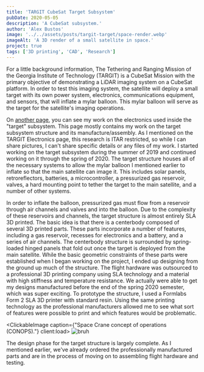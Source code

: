 ```yaml
---
title: 'TARGIT CubeSat Target Subsystem'
pubDate: 2020-05-05
description: 'A CubeSat subsystem.'
author: 'Alex Bustos'
image: '../../assets/posts/targit-target/space-render.webp'
imageAlt: 'A 3D render of a small satellite in space.'
project: true
tags: ['3D printing', 'CAD', 'Research']
---
```


For a little background information, The Tethering and Ranging Mission of the Georgia Institute of Technology (TARGIT) is a CubeSat Mission with the primary objective of demonstrating a LiDAR imaging system on a CubeSat platform. In order to test this imaging system, the satellite will deploy a small target with its own power system, electronics, communications equipment, and sensors, that will inflate a mylar balloon. This mylar balloon will serve as the target for the satellite's imaging operations.

On [another page](/posts/targit-electronics), you can see my work on the electronics used inside the "target" subsystem. This page mostly contains my work on the target subsystem structure and its manufacture/assembly. As I mentioned on the TARGIT Electronics page, this research is ITAR restricted, so while I can share pictures, I can't share specific details or any files of my work. I started working on the target subsystem during the summer of 2019 and continued working on it through the spring of 2020. The target structure houses all of the necessary systems to allow the mylar balloon I mentioned earlier to inflate so that the main satellite can image it. This includes solar panels, retroreflectors, batteries, a microcontroller, a pressurized gas reservoir, valves, a hard mounting point to tether the target to the main satellite, and a number of other systems.

In order to inflate the balloon, pressurized gas must flow from a reservoir through air channels and valves and into the balloon. Due to the complexity of these reservoirs and channels, the target structure is almost entirely SLA 3D printed. The basic idea is that there is a centerbody composed of several 3D printed parts. These parts incorporate a number of features, including a gas reservoir, recesses for electronics and a battery, and a series of air channels. The centerbody structure is surrounded by spring-loaded hinged panels that fold out once the target is deployed from the main satellite. While the basic geometric constraints of these parts were established when I began working on the project, I ended up designing from the ground up much of the structure. The flight hardware was outsourced to a professional 3D printing company using SLA technology and a material with high stiffness and temperature resistance. We actually were able to get my designs manufactured before the end of the spring 2020 semester, which was super exciting. To prototype the structure, I used a Formlabs Form 2 SLA 3D printer with standard resin. Using the same printing technology as the professional manufacturers allowed me to see what sort of features were possible to print and which features would be problematic.

<ClickableImage caption={"Space Crane concept of operations (CONOPS)."} client:load>
    <Image src={poster} alt="bruh" />
</ClickableImage>

The design phase for the target structure is largely complete. As I mentioned earlier, we've already ordered the professionally manufactured parts and are in the process of moving on to assembling flight hardware and testing.
